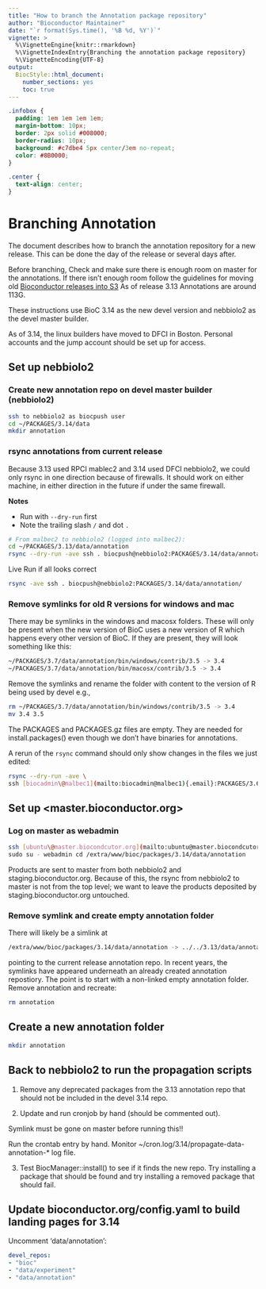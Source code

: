 ```yaml
---
title: "How to branch the Annotation package repository"
author: "Bioconductor Maintainer"
date: "`r format(Sys.time(), '%B %d, %Y')`"
vignette: >
  %\VignetteEngine{knitr::rmarkdown}
  %\VignetteIndexEntry{Branching the annotation package repository}
  %\VignetteEncoding{UTF-8}
output:
  BiocStyle::html_document:
    number_sections: yes
    toc: true
---
```


```css
.infobox {
  padding: 1em 1em 1em 1em;
  margin-bottom: 10px;
  border: 2px solid #008000;
  border-radius: 10px;
  background: #c7dbe4 5px center/3em no-repeat;
  color: #8B0000;
}

.center {
  text-align: center;
}
```


# Branching Annotation

The document describes how to branch the annotation repository for a new
release. This can be done the day of the release or several days after.

Before branching, Check and make sure there is enough room on master for the
annotations. If there isn't enough room follow the guidelines for moving old
[Bioconductor releases into
S3](https://github.com/Bioconductor/AWS_management/blob/master/docs/S3_website.md)
As of release 3.13 Annotations are around 113G.

These instructions use BioC 3.14 as the new devel version and nebbiolo2 as the
devel master builder.

As of 3.14, the linux builders have moved to DFCI in Boston. Personal accounts
and the jump account should be set up for access.

## Set up nebbiolo2

### Create new annotation repo on devel master builder (nebbiolo2)

```sh
ssh to nebbiolo2 as biocpush user
cd ~/PACKAGES/3.14/data
mkdir annotation
```

### rsync annotations from current release

Because 3.13 used RPCI mablec2 and 3.14 used DFCI nebbiolo2, we could only rsync
in one direction because of firewalls. It should work on either machine, in
either direction in the future if under the same firewall.

::: {.infobox data-latex=""}

**Notes**

* Run with `--dry-run` first
* Note the trailing slash `/` and dot `.`

:::

```sh
# From malbec2 to nebbiolo2 (logged into malbec2):
cd ~/PACKAGES/3.13/data/annotation
rsync --dry-run -ave ssh . biocpush@nebbiolo2:PACKAGES/3.14/data/annotation/
```

Live Run if all looks correct

```sh
rsync -ave ssh . biocpush@nebbiolo2:PACKAGES/3.14/data/annotation/
```

### Remove symlinks for old R versions for windows and mac

There may be symlinks in the windows and macosx folders. These will only be
present when the new version of BioC uses a new version of R which happens every
other version of BioC. If they are present, they will look something like this:

```sh
~/PACKAGES/3.7/data/annotation/bin/windows/contrib/3.5 -> 3.4
~/PACKAGES/3.7/data/annotation/bin/macosx/contrib/3.5 -> 3.4
```

Remove the symlinks and rename the folder with content to the version of R being
used by devel e.g.,

```sh
rm ~/PACKAGES/3.7/data/annotation/bin/windows/contrib/3.5 -> 3.4
mv 3.4 3.5
```

The PACKAGES and PACKAGES.gz files are empty. They are needed for
install.packages() even though we don't have binaries for annotations.

A rerun of the `rsync` command should only show changes in the files we just
edited:

```sh
rsync --dry-run -ave \
ssh [biocadmin\@malbec1](mailto:biocadmin@malbec1){.email}:PACKAGES/3.6/data/annotation/ .
```

## Set up <master.bioconductor.org>

### Log on master as webadmin

```sh
ssh [ubuntu\@master.biocondcutor.org](mailto:ubuntu@master.biocondcutor.org){.email} \
sudo su - webadmin cd /extra/www/bioc/packages/3.14/data/annotation
```

Products are sent to master from both nebbiolo2 and staging.bioconductor.org.
Because of this, the rsync from nebbiolo2 to master is not from the top level;
we want to leave the products deposited by staging.bioconductor.org untouched.

### Remove symlink and create empty annotation folder

There will likely be a simlink at

```sh
/extra/www/bioc/packages/3.14/data/annotation -> ../../3.13/data/annotation
```

pointing to the current release annotation repo. In recent years, the symlinks
have appeared underneath an already created annotation repostiory. The point is
to start with a non-linked empty annotation folder. Remove annotation and
recreate:

```sh
rm annotation
```

## Create a new annotation folder

```sh
mkdir annotation
```

## Back to nebbiolo2 to run the propagation scripts

1.  Remove any deprecated packages from the 3.13 annotation repo that should not
    be included in the devel 3.14 repo.

2.  Update and run cronjob by hand (should be commented out).

::: {.infobox data-latex=""}

Symlink must be gone on master before running this!!

:::

Run the crontab entry by hand. Monitor
\~/cron.log/3.14/propagate-data-annotation-\* log file.

3.  Test BiocManager::install() to see if it finds the new repo. Try installing
    a package that should be found and try installing a removed package that
    should fail.

## Update bioconductor.org/config.yaml to build landing pages for 3.14

Uncomment 'data/annotation':

```yaml
devel_repos:
- "bioc"
- "data/experiment"
- "data/annotation"
```
